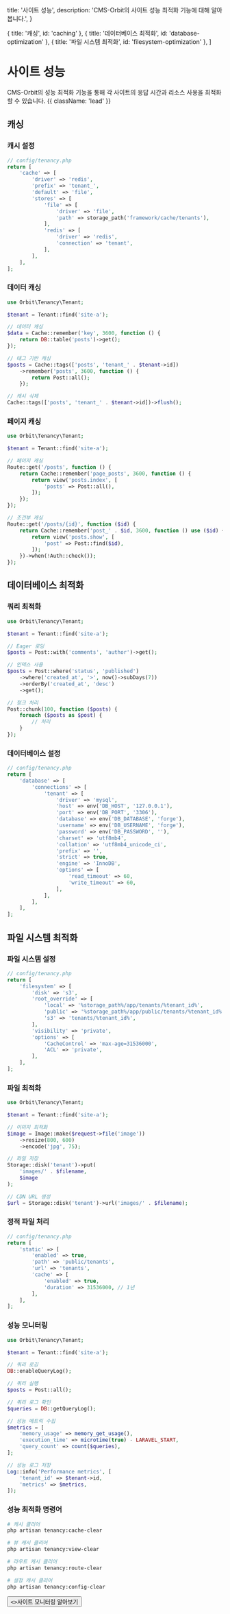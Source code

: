   title: '사이트 성능',
  description: 'CMS-Orbit의 사이트 성능 최적화 기능에 대해 알아봅니다.',
}

  { title: '캐싱', id: 'caching' },
  { title: '데이터베이스 최적화', id: 'database-optimization' },
  { title: '파일 시스템 최적화', id: 'filesystem-optimization' },
]

# 사이트 성능

CMS-Orbit의 성능 최적화 기능을 통해 각 사이트의 응답 시간과 리소스 사용을 최적화할 수 있습니다. {{ className: 'lead' }}

## 캐싱

### 캐시 설정

```php {{ title: '캐시 설정' }}
// config/tenancy.php
return [
    'cache' => [
        'driver' => 'redis',
        'prefix' => 'tenant_',
        'default' => 'file',
        'stores' => [
            'file' => [
                'driver' => 'file',
                'path' => storage_path('framework/cache/tenants'),
            ],
            'redis' => [
                'driver' => 'redis',
                'connection' => 'tenant',
            ],
        ],
    ],
];
```

### 데이터 캐싱

```php {{ title: '데이터 캐싱' }}
use Orbit\Tenancy\Tenant;

$tenant = Tenant::find('site-a');

// 데이터 캐싱
$data = Cache::remember('key', 3600, function () {
    return DB::table('posts')->get();
});

// 태그 기반 캐싱
$posts = Cache::tags(['posts', 'tenant_' . $tenant->id])
    ->remember('posts', 3600, function () {
        return Post::all();
    });

// 캐시 삭제
Cache::tags(['posts', 'tenant_' . $tenant->id])->flush();
```

### 페이지 캐싱

```php {{ title: '페이지 캐싱' }}
use Orbit\Tenancy\Tenant;

$tenant = Tenant::find('site-a');

// 페이지 캐싱
Route::get('/posts', function () {
    return Cache::remember('page_posts', 3600, function () {
        return view('posts.index', [
            'posts' => Post::all(),
        ]);
    });
});

// 조건부 캐싱
Route::get('/posts/{id}', function ($id) {
    return Cache::remember('post_' . $id, 3600, function () use ($id) {
        return view('posts.show', [
            'post' => Post::find($id),
        ]);
    })->when(!Auth::check());
});
```

## 데이터베이스 최적화

### 쿼리 최적화

```php {{ title: '쿼리 최적화' }}
use Orbit\Tenancy\Tenant;

$tenant = Tenant::find('site-a');

// Eager 로딩
$posts = Post::with('comments', 'author')->get();

// 인덱스 사용
$posts = Post::where('status', 'published')
    ->where('created_at', '>', now()->subDays(7))
    ->orderBy('created_at', 'desc')
    ->get();

// 청크 처리
Post::chunk(100, function ($posts) {
    foreach ($posts as $post) {
        // 처리
    }
});
```

### 데이터베이스 설정

```php {{ title: '데이터베이스 설정' }}
// config/tenancy.php
return [
    'database' => [
        'connections' => [
            'tenant' => [
                'driver' => 'mysql',
                'host' => env('DB_HOST', '127.0.0.1'),
                'port' => env('DB_PORT', '3306'),
                'database' => env('DB_DATABASE', 'forge'),
                'username' => env('DB_USERNAME', 'forge'),
                'password' => env('DB_PASSWORD', ''),
                'charset' => 'utf8mb4',
                'collation' => 'utf8mb4_unicode_ci',
                'prefix' => '',
                'strict' => true,
                'engine' => 'InnoDB',
                'options' => [
                    'read_timeout' => 60,
                    'write_timeout' => 60,
                ],
            ],
        ],
    ],
];
```

## 파일 시스템 최적화

### 파일 시스템 설정

```php {{ title: '파일 시스템 설정' }}
// config/tenancy.php
return [
    'filesystem' => [
        'disk' => 's3',
        'root_override' => [
            'local' => '%storage_path%/app/tenants/%tenant_id%',
            'public' => '%storage_path%/app/public/tenants/%tenant_id%',
            's3' => 'tenants/%tenant_id%',
        ],
        'visibility' => 'private',
        'options' => [
            'CacheControl' => 'max-age=31536000',
            'ACL' => 'private',
        ],
    ],
];
```

### 파일 최적화

```php {{ title: '파일 최적화' }}
use Orbit\Tenancy\Tenant;

$tenant = Tenant::find('site-a');

// 이미지 최적화
$image = Image::make($request->file('image'))
    ->resize(800, 600)
    ->encode('jpg', 75);

// 파일 저장
Storage::disk('tenant')->put(
    'images/' . $filename,
    $image
);

// CDN URL 생성
$url = Storage::disk('tenant')->url('images/' . $filename);
```

### 정적 파일 처리

```php {{ title: '정적 파일 처리' }}
// config/tenancy.php
return [
    'static' => [
        'enabled' => true,
        'path' => 'public/tenants',
        'url' => 'tenants',
        'cache' => [
            'enabled' => true,
            'duration' => 31536000, // 1년
        ],
    ],
];
```

### 성능 모니터링

```php {{ title: '성능 모니터링' }}
use Orbit\Tenancy\Tenant;

$tenant = Tenant::find('site-a');

// 쿼리 로깅
DB::enableQueryLog();

// 쿼리 실행
$posts = Post::all();

// 쿼리 로그 확인
$queries = DB::getQueryLog();

// 성능 메트릭 수집
$metrics = [
    'memory_usage' => memory_get_usage(),
    'execution_time' => microtime(true) - LARAVEL_START,
    'query_count' => count($queries),
];

// 성능 로그 저장
Log::info('Performance metrics', [
    'tenant_id' => $tenant->id,
    'metrics' => $metrics,
]);
```

### 성능 최적화 명령어

```bash {{ title: '성능 최적화 명령어' }}
# 캐시 클리어
php artisan tenancy:cache-clear

# 뷰 캐시 클리어
php artisan tenancy:view-clear

# 라우트 캐시 클리어
php artisan tenancy:route-clear

# 설정 캐시 클리어
php artisan tenancy:config-clear
```

<div className="not-prose">
  <Button href="/multi-site/monitoring" variant="text" arrow="right">
    <>사이트 모니터링 알아보기</>
  </Button>
</div> 